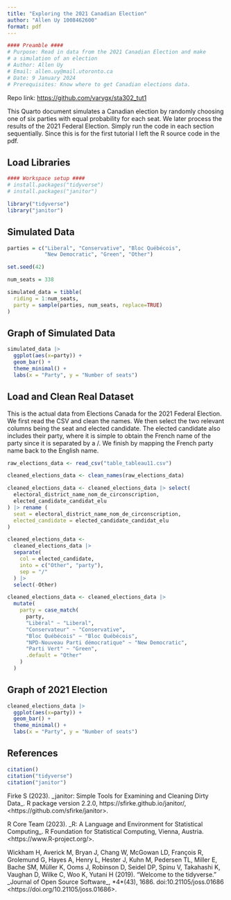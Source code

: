 ```yaml
---
title: "Exploring the 2021 Canadian Election"
author: "Allen Uy 1008462600"
format: pdf
---
```


```r
#### Preamble ####
# Purpose: Read in data from the 2021 Canadian Election and make
# a simulation of an election
# Author: Allen Uy
# Email: allen.uy@mail.utoronto.ca
# Date: 9 January 2024
# Prerequisites: Know where to get Canadian elections data.
```

Repo link: [https://github.com/varygx/sta302_tut1](https://github.com/varygx/sta302_tut1%22)

This Quarto document simulates a Canadian election by randomly choosing one of six parties with equal probability for each seat. We later process the results of the 2021 Federal Election. Simply run the code in each section sequentially. Since this is for the first tutorial I left the R source code in the pdf.

## Load Libraries

```r
#### Workspace setup ####
# install.packages("tidyverse")
# install.packages("janitor")

library("tidyverse")
library("janitor")
```

## Simulated Data

```r
parties = c("Liberal", "Conservative", "Bloc Québécois", 
            "New Democratic", "Green", "Other")

set.seed(42)

num_seats = 338

simulated_data = tibble(
  riding = 1:num_seats,
  party = sample(parties, num_seats, replace=TRUE)
)
```

## Graph of Simulated Data

```r
simulated_data |>
  ggplot(aes(x=party)) +
  geom_bar() +
  theme_minimal() +
  labs(x = "Party", y = "Number of seats")
```

## Load and Clean Real Dataset

This is the actual data from Elections Canada for the 2021 Federal Election. We first read the CSV and clean the names. We then select the two relevant columns being the seat and elected candidate. The elected candidate also includes their party, where it is simple to obtain the French name of the party since it is separated by a /. We finish by mapping the French party name back to the English name.

```r
raw_elections_data <- read_csv("table_tableau11.csv")
```

```r
cleaned_elections_data <- clean_names(raw_elections_data)

cleaned_elections_data <- cleaned_elections_data |> select(
  electoral_district_name_nom_de_circonscription,
  elected_candidate_candidat_elu
) |> rename (
  seat = electoral_district_name_nom_de_circonscription,
  elected_candidate = elected_candidate_candidat_elu
)

cleaned_elections_data <-
  cleaned_elections_data |>
  separate(
    col = elected_candidate,
    into = c("Other", "party"),
    sep = "/"
  ) |>
  select(-Other)

cleaned_elections_data <- cleaned_elections_data |>
  mutate(
    party = case_match(
      party,
      "Libéral" ~ "Liberal",
      "Conservateur" ~ "Conservative",
      "Bloc Québécois" ~ "Bloc Québécois",
      "NPD-Nouveau Parti démocratique" ~ "New Democratic",
      "Parti Vert" ~ "Green",
      .default = "Other"
    )
  )
```

## Graph of 2021 Election

```r
cleaned_elections_data |> 
  ggplot(aes(x=party)) +
  geom_bar() +
  theme_minimal() +
  labs(x = "Party", y = "Number of seats")
```

## References

```r
citation()
citation("tidyverse")
citation("janitor")
```

Firke S (2023). \_janitor: Simple Tools for Examining and Cleaning Dirty Data\_. R package version 2.2.0, https://sfirke.github.io/janitor/, \<https://github.com/sfirke/janitor\>.

R Core Team (2023). \_R: A Language and Environment for Statistical Computing\_. R Foundation for Statistical Computing, Vienna, Austria. \<https://www.R-project.org/\>.

Wickham H, Averick M, Bryan J, Chang W, McGowan LD, François R, Grolemund G, Hayes A, Henry L, Hester J, Kuhn M, Pedersen TL, Miller E, Bache SM, Müller K, Ooms J, Robinson D, Seidel DP, Spinu V, Takahashi K, Vaughan D, Wilke C, Woo K, Yutani H (2019). "Welcome to the tidyverse." \_Journal of Open Source Software\_, \*4\*(43), 1686. doi:10.21105/joss.01686 \<https://doi.org/10.21105/joss.01686\>.\
